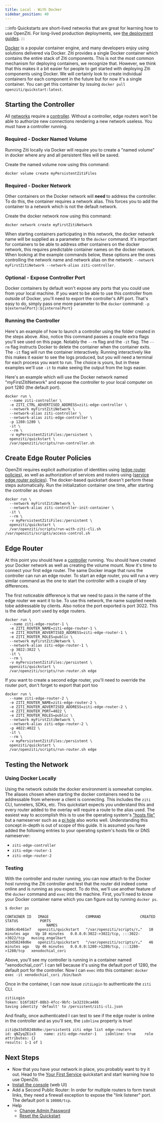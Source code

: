 ---
title: Local - With Docker
sidebar_position: 40
---

:::info
Quickstarts are short-lived networks that are great for learning how to use OpenZiti. For long-lived production deployments, see [the deployment guides](/docs/category/docker).
:::

[Docker](https://www.docker.com) is a popular container engine, and many developers enjoy using solutions delivered via
Docker. Ziti provides a single Docker container which contains the entire stack of Ziti components. This is not the most
common mechanism for deploying containers, we recognize that. However, we think that this makes it a bit easier for
people to get started with deploying Ziti components using Docker. We will certainly look to create individual
containers for each component in the future but for now it's a single container. You can get this container by issuing
`docker pull openziti/quickstart:latest`.

## Starting the Controller

All [networks](../../../learn/introduction/index.mdx) require
a [controller](../../../guides/deployments/10-linux/10-controller/10-deploy.mdx). Without a controller, edge routers won't be able to authorize new
connections rendering a new network useless. You must have a controller running.

### Required - Docker Named Volume

Running Ziti locally via Docker will require you to create a "named volume" in docker where any and all persistent files
will be saved.

Create the named volume now using this command:
```text
docker volume create myPersistentZitiFiles
```

### Required - Docker Network

Other containers on the Docker network will **need** to address the controller. To do this, the container requires
a network alias. This forces you to add the container to a network which is not the default network. 

Create the docker network now using this command:
```text
docker network create myFirstZitiNetwork
```

When starting containers participating in this network, the docker network name will be supplied as a parameter
to the `docker` command. It's important for containers to be able to address other containers on the docker network,
this requires predictable container names on the docker network. When looking at the example commands below, these
options are the ones controlling the network name and network alias on the network:
`--network myFirstZitiNetwork --network-alias ziti-controller`.

### Optional - Expose Controller Port

Docker containers by default won't expose any ports that you could use from your local machine. If you want to be able
to use this controller from outside of Docker, you'll need to export the controller's API port. That's easy to do, 
simply pass one more parameter to the `docker` command: `-p ${externalPort}:${internalPort}`

### Running the Controller

Here's an example of how to launch a controller using the folder created in the steps above. Also, notice this command
passes a couple extra flags you'll see used on this page. Notably
the `--rm` flag and the `-it` flag. The `--rm` flag instructs Docker to delete the container when the container exits.
The `-it` flag will run the container interactively. Running interactively like this makes it easier to see the logs
produced, but you will need a terminal for each process you want to run. The choice is yours, but in these examples 
we'll use `-it` to make seeing the output from the logs easier.

Here's an example which will use the Docker network named "myFirstZitiNetwork" and expose the controller to your local
computer on port 1280 (the default port).

```text
docker run \
  --name ziti-controller \
  -e ZITI_CTRL_ADVERTISED_ADDRESS=ziti-edge-controller \
  --network myFirstZitiNetwork \
  --network-alias ziti-controller \
  --network-alias ziti-edge-controller \
  -p 1280:1280 \
  -it \
  --rm \
  -v myPersistentZitiFiles:/persistent \
  openziti/quickstart \
  /var/openziti/scripts/run-controller.sh
```

## Create Edge Router Policies
OpenZiti requires explicit authorization of identities using ([edge router policies](../../../reference/glossary.mdx#edge-router-policy)), 
as well as authorization of services and routers using ([service edge router policies](../../../reference/glossary.mdx#service-edge-router-policy)). 
The docker-based quickstart doesn't perform these steps automatically. Run the initialization container one time, after 
starting the controller as shown

```textell
docker run \
  --network myFirstZitiNetwork \
  --network-alias ziti-controller-init-container \
  -it \
  --rm \
  -v myPersistentZitiFiles:/persistent \
  openziti/quickstart \
  /var/openziti/scripts/run-with-ziti-cli.sh  /var/openziti/scripts/access-control.sh
```

## Edge Router

At this point you should have a [controller](../../../guides/deployments/10-linux/10-controller/10-deploy.mdx) running. You should have created your
Docker network as well as creating the volume mount. Now it's time to connect your first edge router. The same Docker
image that runs the controller can run an edge router. To start an edge router, you will run a very similar command as
the one to start the controller with a couple of key differences.

The first noticeable difference is that we need to pass in the name of the edge router we want it to be. To use this
network, the name supplied needs tobe addressable by clients.  Also notice the port exported is port 3022. This is the
default port used by edge routers. 

```text
docker run \
  --name ziti-edge-router-1 \
  -e ZITI_ROUTER_NAME=ziti-edge-router-1 \
  -e ZITI_ROUTER_ADVERTISED_ADDRESS=ziti-edge-router-1 \
  -e ZITI_ROUTER_ROLES=public \
  --network myFirstZitiNetwork \
  --network-alias ziti-edge-router-1 \
  -p 3022:3022 \
  -it \
  --rm \
  -v myPersistentZitiFiles:/persistent \
  openziti/quickstart \
  /var/openziti/scripts/run-router.sh edge
```

If you want to create a second edge router, you'll need to override the router port, don't forget to export that port too

```text
docker run \
  --name ziti-edge-router-2 \
  -e ZITI_ROUTER_NAME=ziti-edge-router-2 \
  -e ZITI_ROUTER_ADVERTISED_ADDRESS=ziti-edge-router-2 \
  -e ZITI_ROUTER_PORT=4022 \
  -e ZITI_ROUTER_ROLES=public \
  --network myFirstZitiNetwork \
  --network-alias ziti-edge-router-2 \
  -p 4022:4022 \
  -it \
  --rm \
  -v myPersistentZitiFiles:/persistent \
  openziti/quickstart \
  /var/openziti/scripts/run-router.sh edge
```

## Testing the Network

### Using Docker Locally

Using the network outside the docker environment is somewhat complex. The aliases chosen when starting the docker
containers need to be addressable from wherever a client is connecting. This includes the `ziti` CLI, tunnelers, SDKs,
etc. This quickstart expects you understand this and every router added to the overlay will require a route to the alias
used. The easiest way to accomplish this is to use the operating system's ["hosts file"](https://en.wikipedia.org/wiki/Hosts_(file))
but a nameserver such as a [pi hole](https://pi-hole.net/) also works well. Understanding this concept in-depth is out
of scope of this guide. It is assumed you have added the following entries to your operating
system's hosts file or DNS nameserver:
* `ziti-edge-controller`
* `ziti-edge-router-1`
* `ziti-edge-router-2`

### Testing

With the controller and router running, you can now attach to the Docker host running the Ziti controller and test that
the router did indeed come online and is running as you expect. To do this, we'll use another feature of the `docker`
command and `exec` into the machine. First, you'll need to know your Docker container name which you can figure out by
running `docker ps`.

```text
$ docker ps

CONTAINER ID   IMAGE                 COMMAND                  CREATED          STATUS          PORTS
                   NAMES
1b86c4b461e7   openziti/quickstart   "/var/openziti/scripts/r…"   10 minutes ago   Up 10 minutes   0.0.0.0:3022->3022/tcp, :::3022->3022/tcp   musing_engelbart
a33d58248d6e   openziti/quickstart   "/var/openziti/scripts/r…"   46 minutes ago   Up 46 minutes   0.0.0.0:1280->1280/tcp, :::1280->1280/tcp   xenodochial_cori
```

Above, you'll see my controller is running in a container named "xenodochial_cori". I can tell because it's using the
default port of 1280, the default port for the controller. Now I can `exec` into this
container: `docker exec -it xenodochial_cori /bin/bash`

Once in the container, I can now issue `zitiLogin` to authenticate the `ziti` CLI.

```text
zitiLogin
Token: b16f182f-88b3-4fcc-9bfc-1e32319ca486
Saving identity 'default' to /persistent/ziti-cli.json
```

And finally, once authenticated I can test to see if the edge router is online in the controller and as you'll see, the
`isOnline` property is true!

```text
ziti@a33d58248d6e:/persistent$ ziti edge list edge-routers
id: qNZyqZEix3    name: ziti-edge-router-1    isOnline: true    role attributes: {}
results: 1-1 of 1
```

## Next Steps

- Now that you have your network in place, you probably want to try it out. Head to the
  [Your First Service](../../quickstarts/services/index.md) quickstart and start learning how to use OpenZiti.
- [Install the console](../../quickstarts/zac/index.mdx#using-docker) (web UI)
- Add a Second Public Router: In order for multiple routers to form transit links, they need a firewall exception to expose the "link listener" port. The default port is `10080/tcp`.
- Help
  - [Change Admin Password](./help/change-admin-password.mdx)
  - [Reset the Quickstart](./help/reset-quickstart.md)

<Wizardly></Wizardly>